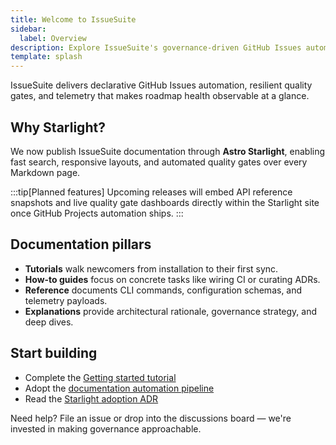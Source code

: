 ```yaml
---
title: Welcome to IssueSuite
sidebar:
  label: Overview
description: Explore IssueSuite's governance-driven GitHub Issues automation with tutorials, how-to guides, reference docs, and architectural context.
template: splash
---
```


IssueSuite delivers declarative GitHub Issues automation, resilient quality gates, and telemetry that makes roadmap health observable at a glance.

## Why Starlight?

We now publish IssueSuite documentation through **Astro Starlight**, enabling fast search, responsive layouts, and automated quality gates over every Markdown page.

:::tip[Planned features]
Upcoming releases will embed API reference snapshots and live quality gate dashboards directly within the Starlight site once GitHub Projects automation ships.
:::

## Documentation pillars

- **Tutorials** walk newcomers from installation to their first sync.
- **How-to guides** focus on concrete tasks like wiring CI or curating ADRs.
- **Reference** documents CLI commands, configuration schemas, and telemetry payloads.
- **Explanations** provide architectural rationale, governance strategy, and deep dives.

## Start building

- Complete the [Getting started tutorial](./tutorials/getting-started)
- Adopt the [documentation automation pipeline](./how-to/docs-automation)
- Read the [Starlight adoption ADR](https://github.com/IAmJonoBo/IssueSuite/blob/main/docs/adrs/ADR-0001-starlight-migration.md)

Need help? File an issue or drop into the discussions board — we're invested in making governance approachable.
